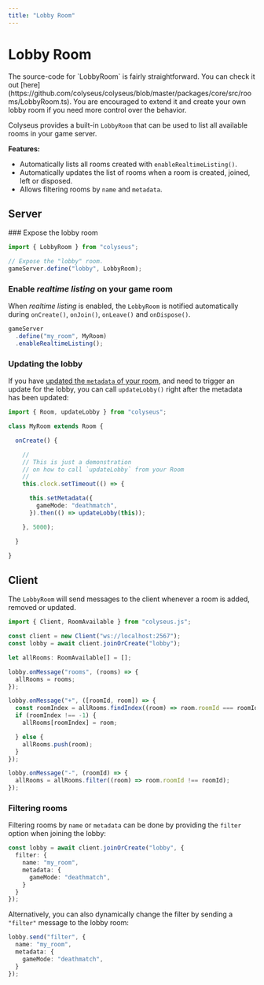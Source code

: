 ```yaml
---
title: "Lobby Room"
---
```


# Lobby Room

<Callout>
    The source-code for `LobbyRoom` is fairly straightforward. You can check it out [here](https://github.com/colyseus/colyseus/blob/master/packages/core/src/rooms/LobbyRoom.ts). You are encouraged to extend it and create your own lobby room if you need more control over the behavior.
</Callout>

Colyseus provides a built-in `LobbyRoom` that can be used to list all available rooms in your game server.

**Features:**
- Automatically lists all rooms created with `enableRealtimeListing()`.
- Automatically updates the list of rooms when a room is created, joined, left or disposed.
- Allows filtering rooms by `name` and `metadata`.

## Server

<Steps>
### Expose the lobby room

```ts filename="server.ts"
import { LobbyRoom } from "colyseus";

// Expose the "lobby" room.
gameServer.define("lobby", LobbyRoom);
```

### Enable _realtime listing_ on your game room

When _realtime listing_ is enabled, the `LobbyRoom` is notified automatically during `onCreate()`, `onJoin()`, `onLeave()` and `onDispose()`.

```ts {3} filename="server.ts"
gameServer
  .define("my_room", MyRoom)
  .enableRealtimeListing();
```
</Steps>

### Updating the lobby

If you have [updated the `metadata` of your room](/server/room/#setmetadata-metadata), and need to trigger an update for the lobby, you can call `updateLobby()` right after the metadata has been updated:

```ts filename="MyRoom.ts"
import { Room, updateLobby } from "colyseus";

class MyRoom extends Room {

  onCreate() {

    //
    // This is just a demonstration
    // on how to call `updateLobby` from your Room
    //
    this.clock.setTimeout(() => {

      this.setMetadata({
        gameMode: "deathmatch",
      }).then(() => updateLobby(this));

    }, 5000);

  }

}
```

## Client

The `LobbyRoom` will send messages to the client whenever a room is added, removed or updated.

```ts {8,12,22} filename="client.ts"
import { Client, RoomAvailable } from "colyseus.js";

const client = new Client("ws://localhost:2567");
const lobby = await client.joinOrCreate("lobby");

let allRooms: RoomAvailable[] = [];

lobby.onMessage("rooms", (rooms) => {
  allRooms = rooms;
});

lobby.onMessage("+", ([roomId, room]) => {
  const roomIndex = allRooms.findIndex((room) => room.roomId === roomId);
  if (roomIndex !== -1) {
    allRooms[roomIndex] = room;

  } else {
    allRooms.push(room);
  }
});

lobby.onMessage("-", (roomId) => {
  allRooms = allRooms.filter((room) => room.roomId !== roomId);
});
```

### Filtering rooms

Filtering rooms by `name` or `metadata` can be done by providing the `filter` option when joining the lobby:

```ts {1-6} filename="client.ts"
const lobby = await client.joinOrCreate("lobby", {
  filter: {
    name: "my_room",
    metadata: {
      gameMode: "deathmatch",
    }
  }
});
```

Alternatively, you can also dynamically change the filter by sending a `"filter"` message to the lobby room:

```ts
lobby.send("filter", {
  name: "my_room",
  metadata: {
    gameMode: "deathmatch",
  }
});
```